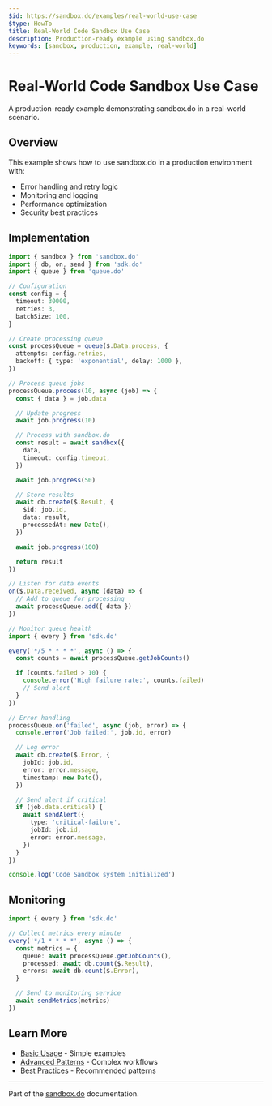 ```yaml
---
$id: https://sandbox.do/examples/real-world-use-case
$type: HowTo
title: Real-World Code Sandbox Use Case
description: Production-ready example using sandbox.do
keywords: [sandbox, production, example, real-world]
---
```


# Real-World Code Sandbox Use Case

A production-ready example demonstrating sandbox.do in a real-world scenario.

## Overview

This example shows how to use sandbox.do in a production environment with:

- Error handling and retry logic
- Monitoring and logging
- Performance optimization
- Security best practices

## Implementation

```typescript
import { sandbox } from 'sandbox.do'
import { db, on, send } from 'sdk.do'
import { queue } from 'queue.do'

// Configuration
const config = {
  timeout: 30000,
  retries: 3,
  batchSize: 100,
}

// Create processing queue
const processQueue = queue($.Data.process, {
  attempts: config.retries,
  backoff: { type: 'exponential', delay: 1000 },
})

// Process queue jobs
processQueue.process(10, async (job) => {
  const { data } = job.data

  // Update progress
  await job.progress(10)

  // Process with sandbox.do
  const result = await sandbox({
    data,
    timeout: config.timeout,
  })

  await job.progress(50)

  // Store results
  await db.create($.Result, {
    $id: job.id,
    data: result,
    processedAt: new Date(),
  })

  await job.progress(100)

  return result
})

// Listen for data events
on($.Data.received, async (data) => {
  // Add to queue for processing
  await processQueue.add({ data })
})

// Monitor queue health
import { every } from 'sdk.do'

every('*/5 * * * *', async () => {
  const counts = await processQueue.getJobCounts()

  if (counts.failed > 10) {
    console.error('High failure rate:', counts.failed)
    // Send alert
  }
})

// Error handling
processQueue.on('failed', async (job, error) => {
  console.error('Job failed:', job.id, error)

  // Log error
  await db.create($.Error, {
    jobId: job.id,
    error: error.message,
    timestamp: new Date(),
  })

  // Send alert if critical
  if (job.data.critical) {
    await sendAlert({
      type: 'critical-failure',
      jobId: job.id,
      error: error.message,
    })
  }
})

console.log('Code Sandbox system initialized')
```

## Monitoring

```typescript
import { every } from 'sdk.do'

// Collect metrics every minute
every('*/1 * * * *', async () => {
  const metrics = {
    queue: await processQueue.getJobCounts(),
    processed: await db.count($.Result),
    errors: await db.count($.Error),
  }

  // Send to monitoring service
  await sendMetrics(metrics)
})
```

## Learn More

- [Basic Usage](./basic-usage) - Simple examples
- [Advanced Patterns](./advanced-patterns) - Complex workflows
- [Best Practices](../docs/best-practices) - Recommended patterns

---

Part of the [sandbox.do](https://sandbox.do) documentation.
